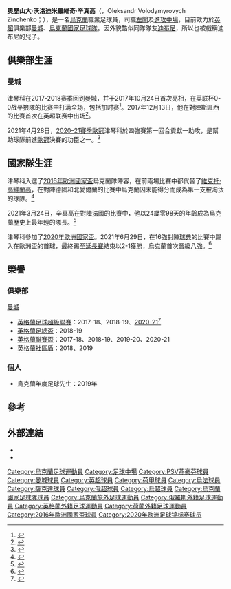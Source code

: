 {{Expand language|1=uk|time=2021-04-29T08:46:38+00:00}}
{{noteTA
|G1=Football
|G2=UEFA
|G3=EPL
|G4=FAcup
|G5=英超
|T=zh-cn:奥列克桑德·津琴科;zh-hk:奧歷山大·辛真高;zh-tw:奧歷山大·津琴科;
|1=zh-cn:津琴科;zh-hk:辛真高;zh-tw:津琴科;
|2=zh-cn:奥列克桑德;zh-hk:奧歷山大;zh-tw:奧歷山大;
|3=zh-hans:德布劳内;zh-hk:迪布尼;zh-tw:德布勞內;
}}
{{Infobox football biography
| image = Zinchenko_2018.jpg
| name = 奧歷山大·辛真高<br />Oleksandr Zinchenko
| fullname = Oleksandr Volodymyrovych Zinchenko
| nickname = 千層糕<br>
| birth_date = {{birth date and age|1996|12|15|df=yes}}
| birth_place = {{flagicon|UKR}} [[烏克蘭|烏克蘭]][[日托米爾州|日托米爾州]][[拉多梅什利|拉多梅什利]]
| height = {{height|m=1.75}}
| position = [[進攻中場|進攻中場]]、[[左閘|左閘]]
| currentclub =[[曼徹斯特城足球會|曼城]]
| clubnumber = 11
| caption = 2018年辛真高在[[曼彻斯特城足球俱乐部|曼城]]
| youthyears1 = 2004–2008 | youthclubs1 = FC Karpatiya Radomyshl
| youthyears2 = 2008–2009 | youthclubs2 = FC Monolit Illichivsk
| youthyears3 = 2009–2013 | youthclubs3 = [[薩克達足球會|薩克達]]
| years1 = 2015–2016      | clubs1 = [[烏法足球會|烏法]]                           | caps1 = 31 | goals1 = 2
| years2 = 2016–          | clubs2 = [[曼彻斯特城足球俱乐部|曼城]] | caps2 =  71 | goals2 = 0
| years3 = 2016–2017      | clubs3 = → [[PSV燕豪芬|PSV燕豪芬]]（租借）           | caps3 = 12 | goals3 = 0
| years4 = 2016–2017      | clubs4 = → [[燕豪芬青年隊|燕豪芬青年隊]]（租借）                    | caps4 = 7  | goals4 = 0
| nationalyears1 =   2011–2012 | nationalteam1 =   [[烏克蘭16歲以下國家足球隊|烏克蘭U16]] | nationalcaps1 =    4  | nationalgoals1 =   0
| nationalyears2 =   2012–2013 | nationalteam2 =   [[烏克蘭17歲以下國家足球隊|烏克蘭U17]]  | nationalcaps2 =    7  | nationalgoals2 =   1
| nationalyears3 =   2013      | nationalteam3 =   [[烏克蘭18歲以下國家足球隊|烏克蘭U18]]  | nationalcaps3 =    6  | nationalgoals3 =   1
| nationalyears4 =   2014–2015 | nationalteam4 =   [[烏克蘭19歲以下國家足球隊|烏克蘭U19]]  | nationalcaps4 =    6  | nationalgoals4 =   1
| nationalyears5 =   2015–     | nationalteam5 =   [[烏克蘭21歲以下國家足球隊|烏克蘭U21]]  | nationalcaps5 =    3  | nationalgoals5 =   0
| nationalyears6 =   2015–     | nationalteam6 =   [[烏克蘭國家足球隊|烏克蘭]]              | nationalcaps6 =    48  | nationalgoals6 =  8
| club-update = 2022年4月23日
| nationalteam-update = 2021年11月16日
}}
'''奧歷山大·沃洛迪米羅維奇·辛真高'''（{{lang-ua|Олександр Володимирович Зінченко}}，Oleksandr Volodymyrovych Zinchenko；{{bd|1996年|12月15日}}），是一名[[烏克蘭|烏克蘭]]職業足球員，司職[[左閘|左閘]]及[[進攻中場|進攻中場]]，目前效力於[[英格蘭足球超級聯賽|英超]]俱樂部[[曼彻斯特城足球俱乐部|曼城]]、[[烏克蘭國家足球隊|烏克蘭國家足球隊]]。因外貌酷似同隊隊友[[迪布尼|迪布尼]]，所以也被戲稱迪布尼的兒子。

== 俱樂部生涯 ==
===曼城===
津琴科在2017-2018赛季回到曼城，并于2017年10月24日首次亮相，在英联杯0-0战平[[伍尔弗汉普顿流浪者足球俱乐部|狼隊]]的比赛中打满全场，包括加时赛<ref>{{cite news |url=https://www.bbc.co.uk/sport/football/41647096 |title=Manchester City 0–0 Wolverhampton Wanderers |first=Chris |last=Bevan |website=BBC Sport |date=2017-10-25 |access-date=2018-03-09 |archive-date=2018-02-17 |archive-url=https://web.archive.org/web/20180217014839/http://www.bbc.co.uk/sport/football/41647096 }}</ref>。2017年12月13日，他在對陣[[斯旺西城足球俱乐部|斯旺西]]的比賽首次在英超联赛中出场<ref>{{cite news |url=https://www.theguardian.com/football/2017/dec/13/swansea-city-manchester-city-premier-league-match-report |title=David Silva leads latest Manchester City masterclass in win at Swansea |first=Ben |last=Fisher |newspaper=The Guardian |date=2017-12-13 |accessdate=2021-11-27 |archive-date=2022-06-09 |archive-url=https://web.archive.org/web/20220609194120/https://www.theguardian.com/football/2017/dec/13/swansea-city-manchester-city-premier-league-match-report }}</ref>。

2021年4月28日，[[2020–21年歐洲冠軍聯賽|2020–21賽季歐冠]]津琴科於四強賽第一回合貢獻一助攻，是幫助球隊前進[[欧洲冠军联赛|歐冠]]決賽的功臣之一。<ref>{{cite news|url=https://hk.on.cc/hk/bkn/cnt/sport/20210429/bkn-20210429080027422-0429_00882_001.html|title=吉兆！曼城反勝PSG　歐聯決賽穩陣！|date=2021-04-29|accessdate=2021-05-07|work=東網|language=zh-hk|archive-date=2021-05-07|archive-url=https://web.archive.org/web/20210507104658/https://hk.on.cc/hk/bkn/cnt/sport/20210429/bkn-20210429080027422-0429_00882_001.html|dead-url=no}}</ref>

== 國家隊生涯 ==
津琴科入選了[[2016年歐洲國家盃|2016年歐洲國家盃]]烏克蘭隊陣容，在前兩場比賽中都代替了[[維克托·高維蘭高|維克托·高維蘭高]]，在對陣德國和北愛爾蘭的比賽中烏克蘭因未能得分而成為第一支被淘汰的球隊。<ref>{{Cite web |url=http://www.futbolgrad.com/euro-2016-ukraines-performance-analysed/ |title=Euro 2016 – Ukraine’s Performance Analysed |work=Futbolgrad |access-date=2020-08-13 |archive-date=2020-02-01 |archive-url=https://web.archive.org/web/20200201230524/http://www.futbolgrad.com/euro-2016-ukraines-performance-analysed/ |dead-url=no }}</ref>

2021年3月24日，辛真高在對陣[[法國國家足球隊|法國]]的比賽中，他以24歲零98天的年齡成為烏克蘭歷史上最年輕的隊長。<ref>{{cite news |last1=источники |first1=Внешние |title=Зинченко стал самым молодым капитаном сборной Украины в истории |url=https://www.ua-football.com/ukrainian/national/1616618345-zinchenko-stal-samym-molodym-kapitanom-sbornoy-ukrainy-v-istorii.html |work=www.ua-football.com |date=2021-03-24 |language=ru |accessdate=2021-06-08 |archive-date=2021-04-18 |archive-url=https://web.archive.org/web/20210418050803/https://www.ua-football.com/ukrainian/national/1616618345-zinchenko-stal-samym-molodym-kapitanom-sbornoy-ukrainy-v-istorii.html |dead-url=no }}</ref>

津琴科參加了[[2020年歐洲國家盃|2020年歐洲國家盃]]。2021年6月29日，在16強對陣[[瑞典國家足球隊|瑞典]]的比賽中踢入在歐洲盃的首球，最終踢至[[延長賽|延長賽]]結束以2-1獲勝，烏克蘭首次晉級八強。<ref>{{cite web |url=https://www.bbc.com/sport/football/51198613 |title=Sweden 1–2 Ukraine |website=BBC Sport |date=2021-06-29 |access-date=2021-06-30 |archive-date=2021-07-04 |archive-url=https://web.archive.org/web/20210704042846/https://www.bbc.com/sport/football/51198613 |dead-url=no }}</ref>

== 榮譽 ==
=== 俱樂部 ===
;{{flagicon|ENG}} [[曼彻斯特城足球俱乐部|曼城]]
* [[英格蘭足球超級聯賽|英格蘭足球超級聯賽]]：2017-18、2018-19、[[2020年至2021年英格蘭足球超級聯賽|2020-21]]<ref>{{cite news|url=https://www.mancity.com/news/mens/manchester-city-premier-league-champions-63756355|title=MANCHESTER CITY CROWNED 2020-21 PREMIER LEAGUE CHAMPIONS|date=2021-05-11|work=Manchester City FC|language=en|accessdate=2021-05-11|archive-date=2021-12-04|archive-url=https://web.archive.org/web/20211204153532/https://www.mancity.com/news/mens/manchester-city-premier-league-champions-63756355}}</ref>
* [[英格蘭足總盃|英格蘭足總盃]]：2018-19
* [[英格蘭聯賽盃|英格蘭聯賽盃]]：2017-18、2018-19、2019-20、2020-21
* [[英格蘭社區盾|英格蘭社區盾]]：2018、2019

=== 個人 ===
* 烏克蘭年度足球先生：2019年

==參考==
{{Reflist}}

== 外部連結 ==
{{commons category}}
*{{Soccerbase}}
*{{Soccerway}}

{{曼城球員名單}}
{{2016年欧洲足球锦标赛乌克兰参赛名单}}
{{2020年欧洲足球锦标赛乌克兰参赛名单}}

{{DEFAULTSORT: Zinchenko, Oleksandr}}
[[Category:烏克蘭足球運動員|Category:烏克蘭足球運動員]]
[[Category:足球中場|Category:足球中場]]
[[Category:PSV燕豪芬球員|Category:PSV燕豪芬球員]]
[[Category:曼城球員|Category:曼城球員]]
[[Category:英超球員|Category:英超球員]]
[[Category:荷甲球員|Category:荷甲球員]]
[[Category:烏法球員|Category:烏法球員]]
[[Category:薩克達球員|Category:薩克達球員]]
[[Category:俄超球員|Category:俄超球員]]
[[Category:烏超球員|Category:烏超球員]]
[[Category:烏克蘭國家足球隊球員|Category:烏克蘭國家足球隊球員]]
[[Category:烏克蘭旅外足球運動員|Category:烏克蘭旅外足球運動員]]
[[Category:俄羅斯外籍足球運動員|Category:俄羅斯外籍足球運動員]]
[[Category:英格蘭外籍足球運動員|Category:英格蘭外籍足球運動員]]
[[Category:荷蘭外籍足球運動員|Category:荷蘭外籍足球運動員]]
[[Category:2016年歐洲國家盃球員|Category:2016年歐洲國家盃球員]]
[[Category:2020年欧洲足球锦标赛球员|Category:2020年欧洲足球锦标赛球员]]